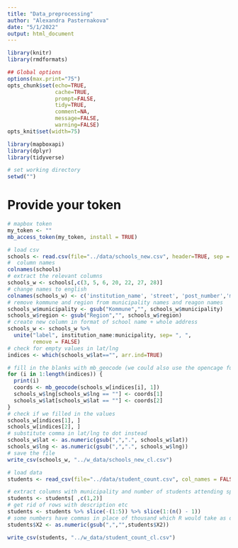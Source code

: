 ---
title: "Data_preprocessing"
author: "Alexandra Pasternakova"
date: "5/1/2022"
output: html_document
---
```{r setup, include=TRUE, results="hide", echo=FALSE}
library(knitr)
library(rmdformats)

## Global options
options(max.print="75")
opts_chunk$set(echo=TRUE,
               cache=TRUE,
               prompt=FALSE,
               tidy=TRUE,
               comment=NA,
               message=FALSE,
               warning=FALSE)
opts_knit$set(width=75)
``` 

```{r libraries, include=TRUE, results="hide", echo=FALSE}
library(mapboxapi)
library(dplyr)
library(tidyverse)
```

```{r wd, include=FALSE, results="hide", echo=FALSE}
# set working directory
setwd("")
```

# Provide your token
```{r mapbox-auth, include = FALSE, results="hide", echo=FALSE}
# mapbox token
my_token <- ""
mb_access_token(my_token, install = TRUE)
```

```{r Pre-processing schools data}
# load csv
schools <- read.csv(file="../data/schools_new.csv", header=TRUE, sep = ";", fileEncoding = "UTF16LE")
#  column names
colnames(schools)
# extract the relevant columns
schools_w <- schools[,c(3, 5, 6, 20, 22, 27, 28)]
# change names to english
colnames(schools_w) <- c('institution_name', 'street', 'post_number','municipality','region','lat','lng') 
# remove kommune and region from municipality names and reagon names
schools_w$municipality <- gsub("Kommune","", schools_w$municipality)
schools_w$region <- gsub("Region","", schools_w$region)
# create new column in format of school name + whole address
schools_w <- schools_w %>%
  unite("label", institution_name:municipality, sep= ", ", 
        remove = FALSE) 
# check for empty values in lat/lng
indices <- which(schools_w$lat=="", arr.ind=TRUE)

# fill in the blanks with mb_geocode (we could also use the opencage function 'oc_forward_df' but in this case we only have two missing sets of coordinates so it is not necessary)
for (i in 1:length(indices)) {
  print(i)
  coords <- mb_geocode(schools_w[indices[i], 1])
  schools_w$lng[schools_w$lng == ""] <- coords[1]
  schools_w$lat[schools_w$lat == ""] <- coords[2]
} 
# check if we filled in the values 
schools_w[indices[1], ]
schools_w[indices[2], ]
# substitute comma in lat/lng to dot instead
schools_w$lat <- as.numeric(gsub(",",".", schools_w$lat))
schools_w$lng <- as.numeric(gsub(",",".", schools_w$lng))
# save the file
write_csv(schools_w, "../w_data/schools_new_cl.csv")
```


```{r Pre-processing Children counts data}
# load data
students <- read_csv(file="../data/student_count.csv", col_names = FALSE)

# extract columns with municipality and number of students attending special school
students <- students[ ,c(1,2)]
# get rid of rows with description etc
students <- students %>% slice(-(1:5)) %>% slice(1:(n() - 1))
# some numbers have commas in place of thousand which R would take as decimal point
students$X2 <- as.numeric(gsub(",","",students$X2))

write_csv(students, "../w_data/student_count_cl.csv")
```
